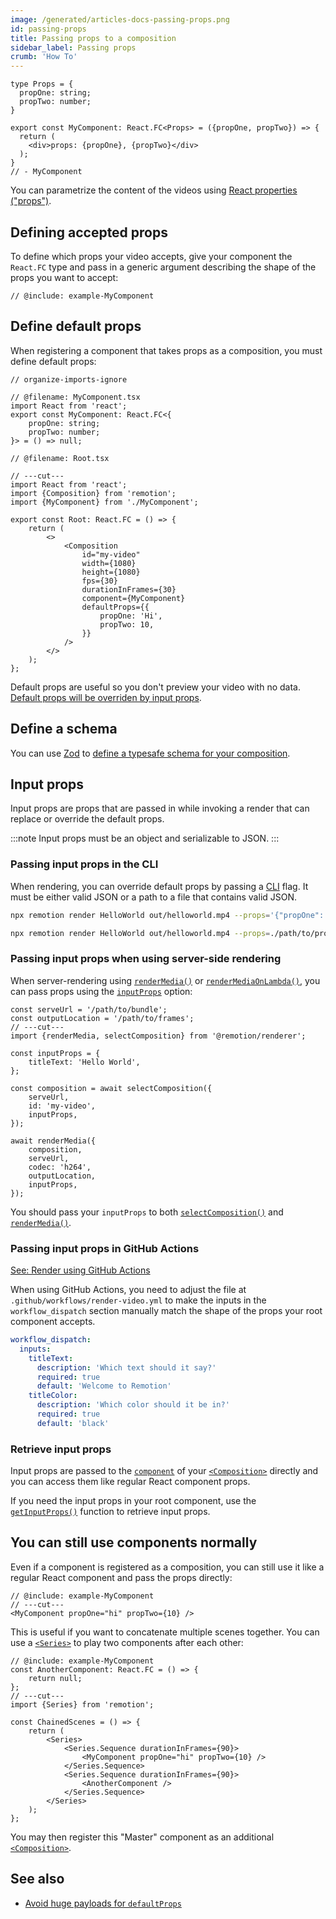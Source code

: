 ```yaml
---
image: /generated/articles-docs-passing-props.png
id: passing-props
title: Passing props to a composition
sidebar_label: Passing props
crumb: 'How To'
---
```


```twoslash include example
type Props = {
  propOne: string;
  propTwo: number;
}

export const MyComponent: React.FC<Props> = ({propOne, propTwo}) => {
  return (
    <div>props: {propOne}, {propTwo}</div>
  );
}
// - MyComponent
```

You can parametrize the content of the videos using [React properties ("props")](https://react.dev/learn/passing-props-to-a-component).

## Defining accepted props

To define which props your video accepts, give your component the `React.FC` type and pass in a generic argument describing the shape of the props you want to accept:

```tsx twoslash title="src/MyComponent.tsx"
// @include: example-MyComponent
```

## Define default props

When registering a component that takes props as a composition, you must define default props:

```tsx twoslash {14-17} title="src/Root.tsx"
// organize-imports-ignore

// @filename: MyComponent.tsx
import React from 'react';
export const MyComponent: React.FC<{
	propOne: string;
	propTwo: number;
}> = () => null;

// @filename: Root.tsx

// ---cut---
import React from 'react';
import {Composition} from 'remotion';
import {MyComponent} from './MyComponent';

export const Root: React.FC = () => {
	return (
		<>
			<Composition
				id="my-video"
				width={1080}
				height={1080}
				fps={30}
				durationInFrames={30}
				component={MyComponent}
				defaultProps={{
					propOne: 'Hi',
					propTwo: 10,
				}}
			/>
		</>
	);
};
```

Default props are useful so you don't preview your video with no data. [Default props will be overriden by input props](/docs/props-resolution).

## Define a schema<AvailableFrom v="4.0.0"/>

You can use [Zod](https://github.com/colinhacks/zod) to [define a typesafe schema for your composition](/docs/schemas).

## Input props

Input props are props that are passed in while invoking a render that can replace or override the default props.

:::note
Input props must be an object and serializable to JSON.
:::

### Passing input props in the CLI

When rendering, you can override default props by passing a [CLI](/docs/cli/render) flag. It must be either valid JSON or a path to a file that contains valid JSON.

```bash title="Using inline JSON"
npx remotion render HelloWorld out/helloworld.mp4 --props='{"propOne": "Hi", "propTwo": 10}'
```

```bash title="Using a file path"
npx remotion render HelloWorld out/helloworld.mp4 --props=./path/to/props.json
```

### Passing input props when using server-side rendering

When server-rendering using [`renderMedia()`](/docs/renderer/render-media) or [`renderMediaOnLambda()`](/docs/lambda/rendermediaonlambda), you can pass props using the [`inputProps`](/docs/renderer/render-media#inputprops) option:

```tsx twoslash {3-5, 10, 18}
const serveUrl = '/path/to/bundle';
const outputLocation = '/path/to/frames';
// ---cut---
import {renderMedia, selectComposition} from '@remotion/renderer';

const inputProps = {
	titleText: 'Hello World',
};

const composition = await selectComposition({
	serveUrl,
	id: 'my-video',
	inputProps,
});

await renderMedia({
	composition,
	serveUrl,
	codec: 'h264',
	outputLocation,
	inputProps,
});
```

You should pass your `inputProps` to both [`selectComposition()`](/docs/renderer/select-composition) and [`renderMedia()`](/docs/renderer/render-media).

### Passing input props in GitHub Actions

[See: Render using GitHub Actions](/docs/ssr#render-using-github-actions)

When using GitHub Actions, you need to adjust the file at `.github/workflows/render-video.yml` to make the inputs in the `workflow_dispatch` section manually match the shape of the props your root component accepts.

```yaml {3, 7}
workflow_dispatch:
  inputs:
    titleText:
      description: 'Which text should it say?'
      required: true
      default: 'Welcome to Remotion'
    titleColor:
      description: 'Which color should it be in?'
      required: true
      default: 'black'
```

### Retrieve input props

Input props are passed to the [`component`](/docs/composition) of your [`<Composition>`](/docs/composition) directly and you can access them like regular React component props.

If you need the input props in your root component, use the [`getInputProps()`](/docs/get-input-props) function to retrieve input props.

## You can still use components normally

Even if a component is registered as a composition, you can still use it like a regular React component and pass the props directly:

```tsx twoslash
// @include: example-MyComponent
// ---cut---
<MyComponent propOne="hi" propTwo={10} />
```

This is useful if you want to concatenate multiple scenes together. You can use a [`<Series>`](/docs/series) to play two components after each other:

```tsx twoslash title="ChainedScenes.tsx"
// @include: example-MyComponent
const AnotherComponent: React.FC = () => {
	return null;
};
// ---cut---
import {Series} from 'remotion';

const ChainedScenes = () => {
	return (
		<Series>
			<Series.Sequence durationInFrames={90}>
				<MyComponent propOne="hi" propTwo={10} />
			</Series.Sequence>
			<Series.Sequence durationInFrames={90}>
				<AnotherComponent />
			</Series.Sequence>
		</Series>
	);
};
```

You may then register this "Master" component as an additional [`<Composition>`](/docs/the-fundamentals#compositions).

## See also

- [Avoid huge payloads for `defaultProps`](/docs/troubleshooting/defaultprops-too-big)
